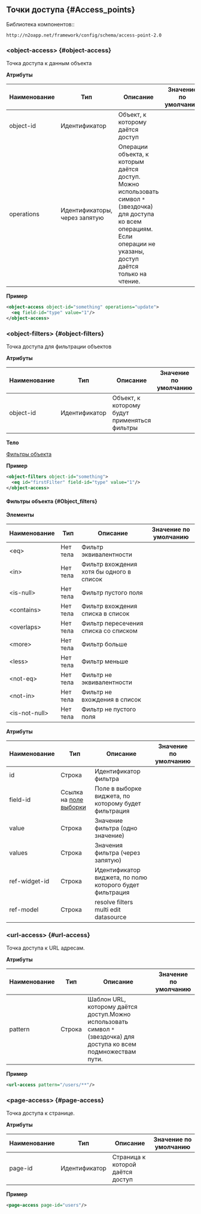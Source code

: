 ## Точки доступа {#Access_points}

Библиотека компонентов::
```
http://n2oapp.net/framework/config/schema/access-point-2.0
```

### &lt;object-access&gt; {#object-access}

Точка доступа к данным объекта

**Атрибуты**

|Наименование|Тип                          |Описание                                                                                                                                                                     |Значение по умолчанию|
|------------|-----------------------------|-----------------------------------------------------------------------------------------------------------------------------------------------------------------------------|---------------------|
|object-id   |Идентификатор                |Объект, к которому даётся доступ                                                                                                                                             |                     |
|operations  |Идентификаторы, через запятую|Операции объекта, к которым даётся доступ. Можно использовать символ `*` (звездочка) для доступа ко всем операциям. Если операции не указаны, доступ даётся только на чтение.|                     |

**Пример**

```xml
<object-access object-id="something" operations="update">
  <eq field-id="type" value="1"/>
</object-access>
```

### &lt;object-filters&gt; {#object-filters}

Точка доступа для фильтрации объектов

**Атрибуты**

|Наименование|Тип          |Описание                                    |Значение по умолчанию|
|------------|-------------|--------------------------------------------|---------------------|
|object-id   |Идентификатор|Объект, к которому будут применяться фильтры|                     |

**Тело**

[Фильтры объекта](#Object_filters)

**Пример**

```xml
<object-filters object-id="something">
  <eq id="firstFilter" field-id="type" value="1"/>
</object-access>
```

#### Фильтры объекта {#Object_filters}

**Элементы**

|Наименование       |Тип          |Описание                                |Значение по умолчанию|
|-------------------|-------------|----------------------------------------|---------------------|
|&lt;eq&gt;         |Нет тела     |Фильтр эквивалентности                  |                     |
|&lt;in&gt;         |Нет тела     |Фильтр вхождения хотя бы одного в список|                     |
|&lt;is-null&gt;    |Нет тела     |Фильтр пустого поля                     |                     |
|&lt;contains&gt;   |Нет тела     |Фильтр вхождения списка в список        |                     |
|&lt;overlaps&gt;   |Нет тела     |Фильтр пересечения списка со списком    |                     |
|&lt;more&gt;       |Нет тела     |Фильтр больше                           |                     |
|&lt;less&gt;       |Нет тела     |Фильтр меньше                           |                     |
|&lt;not-eq&gt;     |Нет тела     |Фильтр не эквивалентности               |                     |
|&lt;not-in&gt;     |Нет тела     |Фильтр не вхождения в список            |                     |
|&lt;is-not-null&gt;|Нет тела     |Фильтр не пустого поля                  |                     |

**Атрибуты**

|Наименование       |Тип                                   |Описание                                                |Значение по умолчанию|
|-------------------|--------------------------------------|--------------------------------------------------------|---------------------|
|id                 |Строка                                |Идентификатор фильтра                                   |                     |
|field-id           |Ссылка на [поле выборки](#field2)     |Поле в выборке виджета, по которому будет фильтрация    |                     |
|value              |Строка                                |Значение фильтра (одно значение)                        |                     |
|values             |Строка                                |Значения фильтра (через запятую)                        |                     |
|ref-widget-id      |Строка                                |Идентификатор виджета, по полю которого будет фильтрация|                     |
|ref-model          |Строка                                |resolve filters multi edit datasource                   |                     |

### &lt;url-access&gt; {#url-access}

Точка доступа к URL адресам.

**Атрибуты**

|Наименование|Тип   |Описание                                                                                                            |Значение по умолчанию|
|------------|------|--------------------------------------------------------------------------------------------------------------------|---------------------|
|pattern     |Строка|Шаблон URL, которому даётся доступ.Можно использовать символ `*` (звездочка) для доступа ко всем подмножествам пути.|                     |

**Пример**

```xml
<url-access pattern="/users/**"/>
```

### &lt;page-access&gt; {#page-access}

Точка доступа к странице.

**Атрибуты**

|Наименование|Тип          |Описание                        |Значение по умолчанию|
|------------|-------------|--------------------------------|---------------------|
|page-id     |Идентификатор|Страница к которой даётся доступ|                     |

**Пример**

```xml
<page-access page-id="users"/>
```
